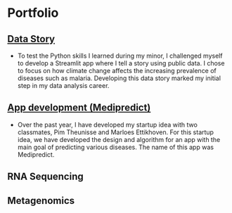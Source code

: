 # Portfolio

## [Data Story](https://github.com/JorgeVC17/Data_story)

-   To test the Python skills I learned during my minor, I challenged myself to develop a Streamlit app where I tell a story using public data. I chose to focus on how climate change affects the increasing prevalence of diseases such as malaria. Developing this data story marked my initial step in my data analysis career.

## [App development (Medipredict)](https://github.com/JorgeVC17/Data_story)

-   Over the past year, I have developed my startup idea with two classmates, Pim Theunisse and Marloes Ettikhoven. For this startup idea, we have developed the design and algorithm for an app with the main goal of predicting various diseases. The name of this app was Medipredict.

## RNA Sequencing



## Metagenomics
